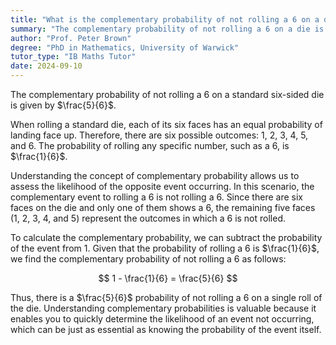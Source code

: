 ```yaml
---
title: "What is the complementary probability of not rolling a 6 on a die?"
summary: "The complementary probability of not rolling a 6 on a die is 5/6."
author: "Prof. Peter Brown"
degree: "PhD in Mathematics, University of Warwick"
tutor_type: "IB Maths Tutor"
date: 2024-09-10
---
```


The complementary probability of not rolling a 6 on a standard six-sided die is given by $\frac{5}{6}$.

When rolling a standard die, each of its six faces has an equal probability of landing face up. Therefore, there are six possible outcomes: $1$, $2$, $3$, $4$, $5$, and $6$. The probability of rolling any specific number, such as a $6$, is $\frac{1}{6}$.

Understanding the concept of complementary probability allows us to assess the likelihood of the opposite event occurring. In this scenario, the complementary event to rolling a $6$ is not rolling a $6$. Since there are six faces on the die and only one of them shows a $6$, the remaining five faces ($1$, $2$, $3$, $4$, and $5$) represent the outcomes in which a $6$ is not rolled.

To calculate the complementary probability, we can subtract the probability of the event from $1$. Given that the probability of rolling a $6$ is $\frac{1}{6}$, we find the complementary probability of not rolling a $6$ as follows:

$$
1 - \frac{1}{6} = \frac{5}{6}
$$

Thus, there is a $\frac{5}{6}$ probability of not rolling a $6$ on a single roll of the die. Understanding complementary probabilities is valuable because it enables you to quickly determine the likelihood of an event not occurring, which can be just as essential as knowing the probability of the event itself.
    